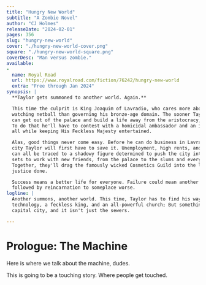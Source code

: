 ```yaml
---
title: "Hungry New World"
subtitle: "A Zombie Novel"
author: "CJ Holmes"
releaseDate: "2024-02-01"
pages: 356
slug: "hungry-new-world"
cover: "./hungry-new-world-cover.png"
square: "./hungry-new-world-square.png"
coverDesc: "Man versus zombie."
available:
-
  name: Royal Road
  url: https://www.royalroad.com/fiction/76242/hungry-new-world
  extra: "Free through Jan 2024"
synopsis: |
  **Taylor gets summoned to another world. Again.**

  This time the culprit is King Joaquim of Lavradio, who cares more about 
  watching netball than governing his bronze-age domain. The sooner Taylor 
  can get out of the palace and build a life away from the aristocracy, the better. 
  To do that he'll have to contest with a homicidal ambassador and an idiot prince, 
  all while keeping His Feckless Majesty entertained.

  Alas, good things never come easy. Before he can do business in Lavradio's capital 
  city Taylor will first have to save it. Unemployment, high rents, and an epidemic 
  can all be traced to a shadowy figure determined to push the city into chaos. Taylor 
  sets to work with new friends, from the palace to the slums and everywhere in between.
  Together, they'll drag the famously wicked Cosmetics Guild into the light and see
  justice done.

  Success means a better life for everyone. Failure could mean another death for Taylor,
  followed by reincarnation to someplace worse.
logline: |
  Another summons, another world. This time, Taylor has to find his way around bronze-age
  technology, a feckless king, and an all-powerful church; But something smells in the
  capital city, and it isn't just the sewers.

---
```


# Prologue: The Machine

Here is where we talk about the machine, dudes.

This is going to be a touching story.  Where people get touched.
